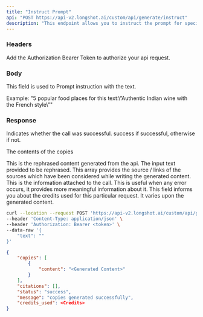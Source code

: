 ```yaml
---
title: "Instruct Prompt"
api: "POST https://api-v2.longshot.ai/custom/api/generate/instruct"
description: "This endpoint allows you to instruct the prompt for specific information about the content passed as input. Add escape sequences in text wherever necessary."
---
```


### Headers

<ParamField header="authorization" type="string" placeholder="Bearer <Secret Token>" required>
  Add the Authorization Bearer Token to authorize your api request.
</ParamField>

### Body

<ParamField body="text" type="string">
  This field is used to Prompt instruction with the text.
  
  Example: 
  "5 popular food places for this text:\”Authentic Indian wine with the French style\”"
</ParamField>

### Response

<ResponseField name="status" type="string">
  Indicates whether the call was successful. success if successful, otherwise if not.
</ResponseField>

<ResponseField name="copies" type="object">

The contents of the copies

<Expandable title="Toggle object">

<ResponseField name="content" type="string">
  This is the rephrased content generated from the api.
</ResponseField>

</Expandable>

</ResponseField>

<ResponseField name="text" type="string">
  The input text provided to be rephrased.
</ResponseField>

<ResponseField name="citations" type="string">
  This array provides the source / links of the sources which have been considered while writing the generated content.
</ResponseField>

<ResponseField name="message" type="string">
  This is the information attached to the call. This is useful when any error occurs, it provides more meaningful information about it. 
</ResponseField>

<ResponseField name="credits_used" type="number">
  This field informs you about the credits used for this particular request. It varies upon the generated content.
</ResponseField>

<RequestExample>

```bash Example Request
curl --location --request POST 'https://api-v2.longshot.ai/custom/api/generate/instruct' \
--header 'Content-Type: application/json' \
--header 'Authorization: Bearer <token>' \
--data-raw '{
    "text": ""
}'
```

</RequestExample>

<ResponseExample>

```json Response
{
	"copies": [
		{
			"content": "<Generated Content>"
		}
	],
	"citations": [],
	"status": "success",
	"message": "copies generated successfully",
	"credits_used": <Credits>
}
```

</ResponseExample>
